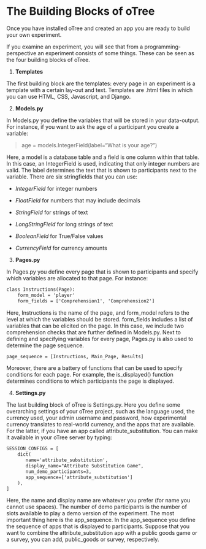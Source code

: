 # The Building Blocks of oTree

Once you have installed oTree and created an app you are ready to build your own experiment.

If you examine an experiment, you will see that from a programming-perspective an experiment consists of some things. These can be seen as the four building blocks of oTree.

1. **Templates**

The first building block are the templates: every page in an experiment is a template with a certain lay-out and text. Templates are .html files in which you can use HTML, CSS, Javascript, and Django. 

2. **Models.py**

In Models.py you define the variables that will be stored in your data-output. For instance, if you want to ask the age of a participant you create a variable:

> age = models.IntegerField(label="What is your age?")

Here, a model is a database table and a field is one column within that table. In this case, an IntegerField is used, indicating that only integer numbers are valid. The label determines the text that is shown to participants next to the variable. There are six stringfields that you can use:

- *IntegerField* for integer numbers

- *FloatField* for numbers that may include decimals

- *StringField* for strings of text

- *LongStringField* for long strings of text

- *BooleanField* for True/False values

- *CurrencyField* for currency amounts


3. **Pages.py**

In Pages.py you define every page that is shown to participants and specify which variables are allocated to that page. For instance:

```default
class Instructions(Page):
    form_model = 'player'
    form_fields = ['Comprehension1', 'Comprehension2']
```

Here, Instructions is the name of the page, and form_model refers to the level at which the variables should be stored. form_fields includes a list of variables that can be elicited on the page. In this case, we include two comprehension checks that are further defined in Models.py. Next to defining and specifying variables for every page, Pages.py is also used to determine the page sequence.

```default
page_sequence = [Instructions, Main_Page, Results]
```

Moreover, there are a battery of functions that can be used to specify conditions for each page. For example, the is_displayed() function determines conditions to which participants the page is displayed. 

4. **Settings.py**

The last building block of oTree is Settings.py. Here you define some overarching settings of your oTree project, such as the language used, the currency used, your admin username and password, how experimental currency translates to real-world currency, and the apps that are available. For the latter, if you have an app called attribute_substitution. You can make it available in your oTree server by typing:

```default
SESSION_CONFIGS = [
    dict(
       name='attribute_substitution',
       display_name="Attribute Substitution Game",
       num_demo_participants=3,
       app_sequence=['attribute_substitution']
    ),
]
```

Here, the name and display name are whatever you prefer (for name you cannot use spaces). The number of demo participants is the number of slots available to play a demo version of the experiment. The most important thing here is the app_sequence. In the app_sequence you define the sequence of apps that is displayed to participants. Suppose that you want to combine the attribute_substitution app with a public goods game or a survey, you can add, public_goods or survey, respectively.


